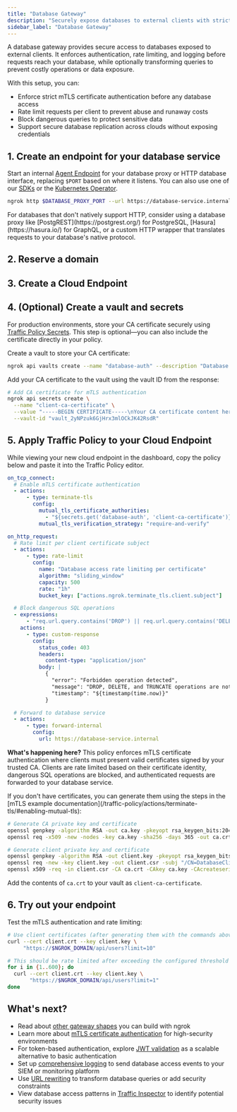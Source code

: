 ```yaml
---
title: "Database Gateway"
description: "Securely expose databases to external clients with strict authentication, rate limiting, and query transformation to prevent runaway costs and data leaks."
sidebar_label: "Database Gateway"
---
```




A database gateway provides secure access to databases exposed to external clients. It enforces authentication, rate limiting, and logging before requests reach your database, while optionally transforming queries to prevent costly operations or data exposure.

With this setup, you can:

- Enforce strict mTLS certificate authentication before any database access
- Rate limit requests per client to prevent abuse and runaway costs
- Block dangerous queries to protect sensitive data
- Support secure database replication across clouds without exposing credentials

## 1. Create an endpoint for your database service

Start an internal [Agent Endpoint](/universal-gateway/agent-endpoints/) for your database proxy or HTTP database interface, replacing `$PORT` based on where it listens.
You can also use one of our [SDKs](/agent-sdks) or the [Kubernetes Operator](/k8s).

```bash
ngrok http $DATABASE_PROXY_PORT --url https://database-service.internal
```

<Tip>
For databases that don't natively support HTTP, consider using a database proxy like [PostgREST](https://postgrest.org/) for PostgreSQL, [Hasura](https://hasura.io/) for GraphQL, or a custom HTTP wrapper that translates requests to your database's native protocol.
</Tip>

## 2. Reserve a domain

<ReserveDomain />

## 3. Create a Cloud Endpoint

<CloudEndpoint />

## 4. (Optional) Create a vault and secrets

For production environments, store your CA certificate securely using [Traffic Policy Secrets](/traffic-policy/secrets). This step is optional—you can also include the certificate directly in your policy.

Create a vault to store your CA certificate:

```bash
ngrok api vaults create --name "database-auth" --description "Database gateway CA certificate"
```

Add your CA certificate to the vault using the vault ID from the response:

```bash
# Add CA certificate for mTLS authentication
ngrok api secrets create \
  --name "client-ca-certificate" \
  --value "-----BEGIN CERTIFICATE-----\nYour CA certificate content here\n-----END CERTIFICATE-----" \
  --vault-id "vault_2yNPzuk6GjHrx3mlOCkJK42RsdR"
```

## 5. Apply Traffic Policy to your Cloud Endpoint

While viewing your new cloud endpoint in the dashboard, copy the policy below and paste it into the Traffic Policy editor.

```yaml
on_tcp_connect:
  # Enable mTLS certificate authentication
  - actions:
      - type: terminate-tls
        config:
          mutual_tls_certificate_authorities:
            - "${secrets.get('database-auth', 'client-ca-certificate')}"
          mutual_tls_verification_strategy: "require-and-verify"

on_http_request:
  # Rate limit per client certificate subject
  - actions:
      - type: rate-limit
        config:
          name: "Database access rate limiting per certificate"
          algorithm: "sliding_window"
          capacity: 500
          rate: "1h"
          bucket_key: ["actions.ngrok.terminate_tls.client.subject"]

  # Block dangerous SQL operations
  - expressions:
      - "req.url.query.contains('DROP') || req.url.query.contains('DELETE') || req.url.query.contains('TRUNCATE')"
    actions:
      - type: custom-response
        config:
          status_code: 403
          headers:
            content-type: "application/json"
          body: |
            {
              "error": "Forbidden operation detected",
              "message": "DROP, DELETE, and TRUNCATE operations are not allowed through this gateway",
              "timestamp": "${timestamp(time.now)}"
            }

  # Forward to database service
  - actions:
      - type: forward-internal
        config:
          url: https://database-service.internal
```

**What's happening here?** This policy enforces mTLS certificate authentication where clients must present valid certificates signed by your trusted CA. Clients are rate limited based on their certificate identity, dangerous SQL operations are blocked, and authenticated requests are forwarded to your database service.

<Tip title="Generate certificates for testing">
If you don't have certificates, you can generate them using the steps in the [mTLS example documentation](/traffic-policy/actions/terminate-tls/#enabling-mutual-tls):

```bash
# Generate CA private key and certificate
openssl genpkey -algorithm RSA -out ca.key -pkeyopt rsa_keygen_bits:2048
openssl req -x509 -new -nodes -key ca.key -sha256 -days 365 -out ca.crt -subj "/CN=DatabaseCA"

# Generate client private key and certificate
openssl genpkey -algorithm RSA -out client.key -pkeyopt rsa_keygen_bits:2048
openssl req -new -key client.key -out client.csr -subj "/CN=DatabaseClient"
openssl x509 -req -in client.csr -CA ca.crt -CAkey ca.key -CAcreateserial -out client.crt -days 365 -sha256
```

Add the contents of `ca.crt` to your vault as `client-ca-certificate`.
</Tip>

## 6. Try out your endpoint

<TryOut />

Test the mTLS authentication and rate limiting:

```bash
# Use client certificates (after generating them with the commands above)
curl --cert client.crt --key client.key \
     "https://$NGROK_DOMAIN/api/users?limit=10"

# This should be rate limited after exceeding the configured threshold
for i in {1..600}; do
  curl --cert client.crt --key client.key \
       "https://$NGROK_DOMAIN/api/users?limit=1"
done
```

## What's next?

- Read about [other gateway shapes](https://ngrok.com/blog-post/api-gateway-shapes-patterns-2025) you can build with ngrok
- Learn more about [mTLS certificate authentication](/traffic-policy/actions/terminate-tls) for high-security environments
- For token-based authentication, explore [JWT validation](/traffic-policy/actions/jwt-validation) as a scalable alternative to basic authentication
- Set up [comprehensive logging](/traffic-policy/actions/log) to send database access events to your SIEM or monitoring platform
- Use [URL rewriting](/traffic-policy/actions/url-rewrite) to transform database queries or add security constraints
- View database access patterns in [Traffic Inspector](https://dashboard.ngrok.com/traffic-inspector) to identify potential security issues

